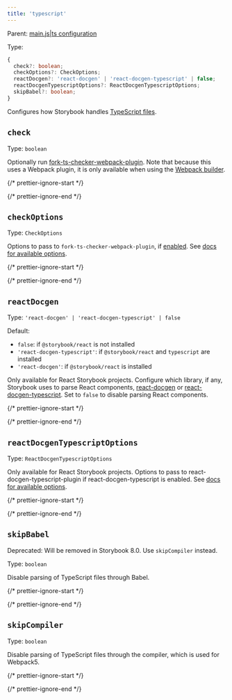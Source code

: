 ```yaml
---
title: 'typescript'
---
```


Parent: [main.js|ts configuration](./main-config.mdx)

Type:

```ts
{
  check?: boolean;
  checkOptions?: CheckOptions;
  reactDocgen?: 'react-docgen' | 'react-docgen-typescript' | false;
  reactDocgenTypescriptOptions?: ReactDocgenTypescriptOptions;
  skipBabel?: boolean;
}
```

Configures how Storybook handles [TypeScript files](../configure/typescript.mdx).

## `check`

Type: `boolean`

Optionally run [fork-ts-checker-webpack-plugin](https://github.com/TypeStrong/fork-ts-checker-webpack-plugin). Note that because this uses a Webpack plugin, it is only available when using the [Webpack builder](../builders/webpack.mdx).

{/* prettier-ignore-start */}

<CodeSnippets path="main-config-typescript-check.md" />

{/* prettier-ignore-end */}

## `checkOptions`

Type: `CheckOptions`

Options to pass to `fork-ts-checker-webpack-plugin`, if [enabled](#check). See [docs for available options](https://github.com/TypeStrong/fork-ts-checker-webpack-plugin/blob/v4.1.6/README.md#options).

{/* prettier-ignore-start */}

<CodeSnippets path="main-config-typescript-check-options.md" />

{/* prettier-ignore-end */}

## `reactDocgen`

Type: `'react-docgen' | 'react-docgen-typescript' | false`

Default:

* `false`: if `@storybook/react` is not installed
* `'react-docgen-typescript'`: if `@storybook/react` and `typescript` are installed
* `'react-docgen'`: if `@storybook/react` is installed

Only available for React Storybook projects. Configure which library, if any, Storybook uses to parse React components, [react-docgen](https://github.com/reactjs/react-docgen) or [react-docgen-typescript](https://github.com/styleguidist/react-docgen-typescript). Set to `false` to disable parsing React components.

{/* prettier-ignore-start */}

<CodeSnippets path="main-config-typescript-react-docgen.md" />

{/* prettier-ignore-end */}

## `reactDocgenTypescriptOptions`

Type: `ReactDocgenTypescriptOptions`

Only available for React Storybook projects. Options to pass to react-docgen-typescript-plugin if react-docgen-typescript is enabled. See [docs for available options](https://github.com/hipstersmoothie/react-docgen-typescript-plugin).

{/* prettier-ignore-start */}

<CodeSnippets path="main-config-typescript-react-docgen-typescript-options.md" />

{/* prettier-ignore-end */}

## `skipBabel`

Deprecated: Will be removed in Storybook 8.0. Use `skipCompiler` instead.

Type: `boolean`

Disable parsing of TypeScript files through Babel.

{/* prettier-ignore-start */}

<CodeSnippets path="main-config-typescript-skip-babel.md" />

{/* prettier-ignore-end */}

## `skipCompiler`

Type: `boolean`

Disable parsing of TypeScript files through the compiler, which is used for Webpack5.

{/* prettier-ignore-start */}

<CodeSnippets path="main-config-typescript-skip-compiler.md" />

{/* prettier-ignore-end */}
